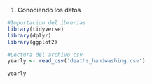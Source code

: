 
1. Conociendo los datos

```r

#Importacion del ibrerias
library(tidyverse)
library(dplyr)
library(ggplot2)

#Lectura del archivo csv
yearly <- read_csv('deaths_handwashing.csv')

yearly

```
